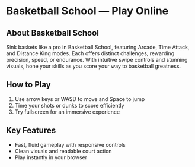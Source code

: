 # Basketball School — Play Online

## About Basketball School

Sink baskets like a pro in Basketball School, featuring Arcade, Time Attack, and Distance King modes. Each offers distinct challenges, rewarding precision, speed, or endurance. With intuitive swipe controls and stunning visuals, hone your skills as you score your way to basketball greatness.

## How to Play

1. Use arrow keys or WASD to move and Space to jump
2. Time your shots or dunks to score efficiently
3. Try fullscreen for an immersive experience

## Key Features

- Fast, fluid gameplay with responsive controls
- Clean visuals and readable court action
- Play instantly in your browser
